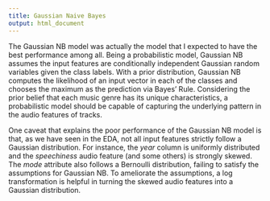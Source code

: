 ```yaml
---
title: Gaussian Naive Bayes
output: html_document
---
```


The Gaussian NB model was actually the model that I expected to have the best performance among all. Being a probabilistic model, Gaussian NB assumes the input features are conditionally independent Gaussian random variables given the class labels. With a prior distribution, Gaussian NB computes the likelihood of an input vector in each of the classes and chooses the maximum as the prediction via Bayes' Rule. Considering the prior belief that each music genre has its unique characteristics, a probabilistic model should be capable of capturing the underlying pattern in the audio features of tracks.

One caveat that explains the poor performance of the Gaussian NB model is that, as we have seen in the EDA, not all input features strictly follow a Gaussian distribution. For instance, the *year* column is uniformly distributed and the *speechiness* audio feature (and some others) is strongly skewed. The *mode* attribute also follows a Bernoulli distribution, failing to satisfy the assumptions for Gaussian NB. To ameliorate the assumptions, a log transformation is helpful in turning the skewed audio features into a Gaussian distribution.
